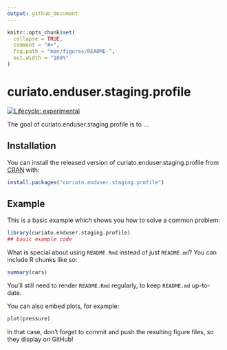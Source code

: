 ```yaml
---
output: github_document
---
```


<!-- README.md is generated from README.Rmd. Please edit that file -->

```r
knitr::opts_chunk$set(
  collapse = TRUE,
  comment = "#>",
  fig.path = "man/figures/README-",
  out.width = "100%"
)
```

# curiato.enduser.staging.profile

<!-- badges: start -->
[![Lifecycle: experimental](https://img.shields.io/badge/lifecycle-experimental-orange.svg)](https://www.tidyverse.org/lifecycle/#experimental)
<!-- badges: end -->

The goal of curiato.enduser.staging.profile is to ...

## Installation

You can install the released version of curiato.enduser.staging.profile from [CRAN](https://CRAN.R-project.org) with:

``` r
install.packages("curiato.enduser.staging.profile")
```

## Example

This is a basic example which shows you how to solve a common problem:

```r
library(curiato.enduser.staging.profile)
## basic example code
```

What is special about using `README.Rmd` instead of just `README.md`? You can include R chunks like so:

```r
summary(cars)
```

You'll still need to render `README.Rmd` regularly, to keep `README.md` up-to-date.

You can also embed plots, for example:

```r
plot(pressure)
```

In that case, don't forget to commit and push the resulting figure files, so they display on GitHub!
